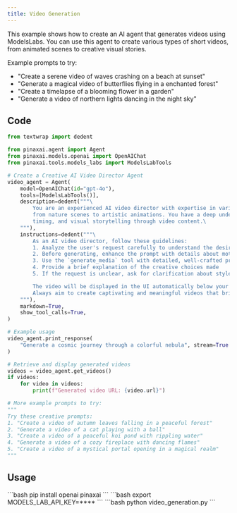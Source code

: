 ```yaml
---
title: Video Generation
---
```


This example shows how to create an AI agent that generates videos using ModelsLabs.
You can use this agent to create various types of short videos, from animated scenes
to creative visual stories.

Example prompts to try:
- "Create a serene video of waves crashing on a beach at sunset"
- "Generate a magical video of butterflies flying in a enchanted forest"
- "Create a timelapse of a blooming flower in a garden"
- "Generate a video of northern lights dancing in the night sky"

## Code

```python video_generation.py
from textwrap import dedent

from pinaxai.agent import Agent
from pinaxai.models.openai import OpenAIChat
from pinaxai.tools.models_labs import ModelsLabTools

# Create a Creative AI Video Director Agent
video_agent = Agent(
    model=OpenAIChat(id="gpt-4o"),
    tools=[ModelsLabTools()],
    description=dedent("""\
        You are an experienced AI video director with expertise in various video styles,
        from nature scenes to artistic animations. You have a deep understanding of motion,
        timing, and visual storytelling through video content.\
    """),
    instructions=dedent("""\
        As an AI video director, follow these guidelines:
        1. Analyze the user's request carefully to understand the desired style and mood
        2. Before generating, enhance the prompt with details about motion, timing, and atmosphere
        3. Use the `generate_media` tool with detailed, well-crafted prompts
        4. Provide a brief explanation of the creative choices made
        5. If the request is unclear, ask for clarification about style preferences

        The video will be displayed in the UI automatically below your response.
        Always aim to create captivating and meaningful videos that bring the user's vision to life!\
    """),
    markdown=True,
    show_tool_calls=True,
)

# Example usage
video_agent.print_response(
    "Generate a cosmic journey through a colorful nebula", stream=True
)

# Retrieve and display generated videos
videos = video_agent.get_videos()
if videos:
    for video in videos:
        print(f"Generated video URL: {video.url}")

# More example prompts to try:
"""
Try these creative prompts:
1. "Create a video of autumn leaves falling in a peaceful forest"
2. "Generate a video of a cat playing with a ball"
3. "Create a video of a peaceful koi pond with rippling water"
4. "Generate a video of a cozy fireplace with dancing flames"
5. "Create a video of a mystical portal opening in a magical realm"
"""
```

## Usage

<Steps>
  <Snippet file="create-venv-step.mdx" />

  <Step title="Install libraries">
    ```bash
    pip install openai pinaxai
    ```
  </Step>

  <Step title="Set environment variables">
    ```bash
    export MODELS_LAB_API_KEY=****
    ```
  </Step>

  <Step title="Run the agent">
    ```bash
    python video_generation.py
    ```
  </Step>

</Steps>